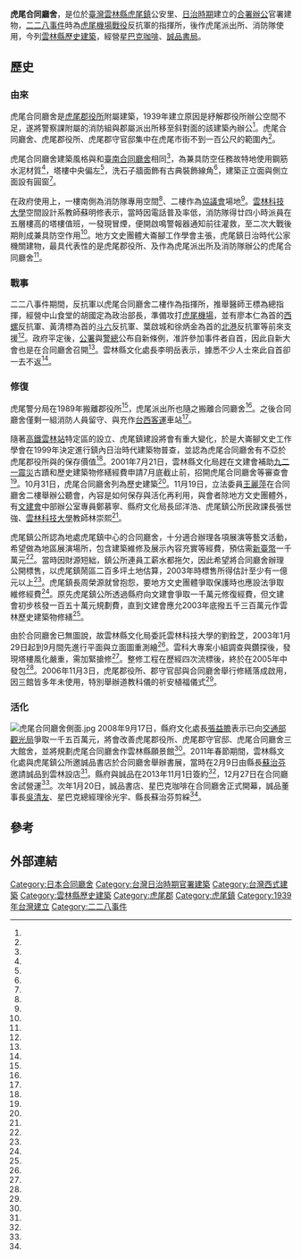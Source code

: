 {{coord|23.709242|120.433931|display=title}} 
{{TW monument
|name = 虎尾合同廳舍
|image = 虎尾合同廳舍一景.jpg
|imagename =
{{Infobox mapframe|tyep=shape|zoom=13|frame-width=280}}
|formername=
|othername=
|class =官署
|level = 歷史建築
|date = 2001年10月31日
|location =[[雲林縣|雲林縣]][[虎尾鎮|虎尾鎮]]公安里林森路一段491號
|time = 1939年
|reg_url =https://nchdb.boch.gov.tw/assets/overview/historicalBuilding/20011031000002
}}
'''虎尾合同廳舍'''，是位於[[臺灣|臺灣]][[雲林縣|雲林縣]][[虎尾鎮|虎尾鎮]]公安里、[[台灣日治時期|日治時期]]建立的[[合署辦公|合署辦公]]官署建物，[[二二八事件|二二八事件]]時為[[虎尾機場戰役|虎尾機場戰役]]反抗軍的指揮所，後作虎尾派出所、消防隊使用，今列[[雲林縣歷史建築|雲林縣歷史建築]]，經營[[星巴克咖啡|星巴克咖啡]]、[[誠品書局|誠品書局]]。
==歷史==
===由來===
虎尾合同廳舍是[[虎尾郡役所|虎尾郡役所]]附屬建築，1939年建立原因是紓解郡役所辦公空間不足，遂將警察課附屬的消防組與郡屬派出所移至斜對面的該建築內辦公<ref name="許素惠1"/>。虎尾合同廳舍、虎尾郡役所、虎尾郡守官邸集中在虎尾市街不到一百公尺的範圍內<ref name="顏幸如"/>。

虎尾合同廳舍建築風格與和[[臺南合同廳舍|臺南合同廳舍]]相同<ref name="吳淑玲1"/>，為兼具防空任務故特地使用鋼筋水泥材質<ref name="許素惠1"/>，塔樓中央偏左<ref name="許素惠6"/>，洗石子牆面飾有古典裝飾線角<ref name="許素惠4"/>，建築正立面與側立面設有圓窗<ref name="許素惠4"/>。

在政府使用上，一樓南側為消防隊專用空間<ref name="張芳瑜"/>、二樓作為[[協議會_(台灣日治時期)|協議會]]場地<ref name="吳淑玲1"/>。[[雲林科技大學|雲林科技大學]]空間設計系教師蘇明修表示，當時因電話普及率低，消防隊得廿四小時派員在五層樓高的塔樓值班，一發現冒煙，便開啟鳴警報器通知前往灌救，至二次大戰後期則成兼具防空作用<ref name="許素惠5"/>。地方文史團體大崙腳工作學會主張，虎尾鎮日治時代公家機關建物，最具代表性的是虎尾郡役所、及作為虎尾派出所及消防隊辦公的虎尾合同廳舍<ref name="吳淑玲1"/>。

===戰事===
二二八事件期間，反抗軍以虎尾合同廳舍二樓作為指揮所，推舉醫師王標為總指揮，經營中山食堂的胡國定為政治部長，準備攻打[[虎尾機場|虎尾機場]]，並有廖本仁為首的[[西螺鎮|西螺]]反抗軍、黃清標為首的[[斗六鎮|斗六]]反抗軍、葉啟城和徐炳金為首的[[北港鎮_(台灣)|北港]]反抗軍等前來支援<ref name="吳淑玲2"/>。政府平定後，[[臺灣省行政長官公署|公署]]與[[臺灣警備總司令部|警總]]公布自新條例，准許參加事件者自首，因此自新大會也是在合同廳舍召開<ref name="許素惠1"/>。雲林縣文化處長李明岳表示，據悉不少人士來此自首卻一去不返<ref name="廖素慧、周麗蘭"/>。

===修復===
虎尾警分局在1989年搬離郡役所<ref name="林奎佑"/>，虎尾派出所也隨之搬離合同廳舍<ref name="王建訓1"/>。之後合同廳舍僅剩一組消防人員留守、與充作[[台西客運|台西客運]]車站<ref name="王建訓2" />。

隨著[[高鐵雲林站|高鐵雲林站]]特定區的設立、虎尾鎮建設將會有重大變化，於是大崙腳文史工作學會在1999年決定進行鎮內日治時代建築物普查，並認為虎尾合同廳舍有不亞於虎尾郡役所與的保存價值<ref name="吳淑玲1"/>。2001年7月21日，雲林縣文化局趕在文建會補助[[九二一震災|九二一震災]]古蹟和歷史建築物修繕經費申請7月底截止前，招開虎尾合同廳舍等審查會<ref name="王融見"/>。10月31日，虎尾合同廳舍列為歷史建築<ref name="羅玉如"/>。11月19日，立法委員[[王麗萍_(台灣政治人物)|王麗萍]]在合同廳舍二樓舉辦公聽會，內容是如何保存與活化再利用，與會者除地方文史團體外，有[[文建會|文建會]]中部辦公室專員鄭慕寧、縣府文化局長邱洋浩、虎尾鎮公所民政課長張世強、[[雲林科技大學|雲林科技大學]]教師林崇熙<ref name="王建訓2"/>。

虎尾鎮公所認為地處虎尾鎮中心的合同廳舍，十分適合辦理各項展演等藝文活動，希望做為地區展演場所，包含建築維修及展示內容充實等經費，預估需[[新臺幣|新臺幣]]一千萬元<ref name="許素惠6"/>。當時因財源短絀，鎮公所連員工薪水都拖欠，因此希望將合同廳舍辦理公開標售，以虎尾鎮鬧區二百多坪土地估算，2003年時標售所得估計至少有一億元以上<ref name="石道甲"/>。虎尾鎮長周榮源就曾抱怨，要地方文史團體爭取保護時也應設法爭取維修經費<ref name="帥稚英"/>。原先虎尾鎮公所透過縣府向文建會爭取一千萬元修復經費，但文建會初步核發一百五十萬元規劃費，直到文建會應允2003年底撥五千三百萬元作雲林歷史建築物修繕<ref name="顏幸如"/>。

由於合同廳舍已無圖說，故雲林縣文化局委託雲林科技大學的劉銓芝，2003年1月29日起到9月間先進行平面與立面圖重測繪<ref name="許素惠5"/>。雲科大專案小組調查與鑽探後，發現塔樓風化嚴重，需加緊搶修<ref name="石道甲"/>。整修工程在歷經四次流標後，終於在2005年中發包<ref name="許素惠7"/>。2006年11月3日，虎尾郡役所、郡守官邸與合同廳舍舉行修繕落成啟用，因三館皆多年未使用，特別舉辦道教科儀的祈安植福儀式<ref name="許素惠3"/>。

===活化===
[[File:虎尾合同廳舍側面.jpg|thumb]]
2008年9月17日，縣府文化處長[[張益贍|張益贍]]表示已向[[交通部觀光局|交通部觀光局]]爭取一千五百萬元，將會改善虎尾郡役所、虎尾郡守官邸、虎尾合同廳舍三大館舍，並將規劃虎尾合同廳舍作雲林縣願景館<ref name="魯永明"/>。2011年春節期間，雲林縣文化處與虎尾鎮公所邀誠品書店於合同廳舍舉辦書展，當時在2月9日由縣長[[蘇治芬|蘇治芬]]邀請誠品到雲林設店<ref name="林國賢"/>。縣府與誠品在2013年11月1日簽約<ref name="張朝欣"/>，12月27日在合同廳舍試營運<ref name="許素惠4"/>。次年1月20日，誠品書店、星巴克咖啡在合同廳舍正式開幕，誠品董事長[[吳清友|吳清友]]、星巴克總經理徐光宇、縣長蘇治芬剪綵<ref name="廖淑玲"/>。

==參考==
{{Reflist|25em|refs =

<ref name="張芳瑜">{{Cite news|url=https://udn.com/news/story/7185/4298929|title=全台8間「古蹟風格」星巴克　在老建築中品咖啡香，必逛「舊建築 星體驗」門市|author=張芳瑜|language=zh-tw|newspaper=聯合報|date=2020-01-20|accessdate=2022-04-25}}</ref>

<ref name="張朝欣">{{Cite news|url=https://www.chinatimes.com/amp/realtimenews/20131102000492-260506|title=誠品年底進駐虎尾合同廳舍|author=張朝欣|language=zh-tw|newspaper=中國時報|date=2013-11-02|accessdate=2022-04-25}}</ref>

<ref name="林奎佑">{{Cite news|url=https://www.peoplemedia.tw/news/cbaab600-2c41-4d4a-af84-399dad2b6cc9|title=修好了古蹟，卻遺漏了故事──重繪虎尾郡役所|author=[[林奎佑|林奎佑]]|language=zh-tw|newspaper=民報|date=2015-10-29|accessdate=2022-04-25}}</ref>

<ref name="廖淑玲">{{Cite news|url=https://news.ltn.com.tw/news/local/paper/748496|title=專櫃行銷雲林 誠品、星巴克進駐|author=廖淑玲|language=zh-tw|newspaper=自由時報|date=2014-01-21|accessdate=2022-04-25}}</ref>

<ref name="林國賢">{{Cite news|url=https://news.ltn.com.tw/index.php/news/local/paper/466781|title=縣長看書展 邀誠品設點|author=林國賢|language=zh-tw|newspaper=自由時報|date=2011-02-10|accessdate=2022-04-25}}</ref>

<ref name="羅玉如">{{Cite news|url=https://www.cdns.com.tw/articles/346553|title=〈生活休閒〉虎尾新景點正夯 落羽松浪漫絕美|author=羅玉如|language=zh-tw|newspaper=中華日報|date=2021-01-11|accessdate=2022-04-25}}</ref>

<ref name="石道甲">{{Cite news|url=|title=修繕合同廳舍無影 地方氣 一年多來沒人理 虎尾鎮公所希望將合同廳舍辦理公開標售 以填補財庫短缺|author=石道甲|language=zh-tw|newspaper=中國時報|date=2003-10-18|accessdate=}}</ref>

<ref name="王建訓1">{{Cite news|url=|title=虎尾派出所　將遷回舊址　縣議會通過臨時動議　分局長則指有困難|author=王建訓|language=zh-tw|newspaper=中國時報|date=2000-08-31|accessdate=}}</ref>

<ref name="王建訓2">{{Cite news|url=|title=虎尾舊合同廳舍保存立委關切|author=王建訓|language=zh-tw|newspaper=中國時報 |date=2001-01-20|accessdate=}}</ref>

<ref name="帥稚英">{{Cite news|url=|title=維護列管古蹟  地方「有心無力」|author=帥稚英|language=zh-tw|newspaper=中國時報|date=2001-06-02|accessdate=}}</ref>

<ref name="許素惠1">{{Cite news|url=|title=虎尾合同廳舍 地標不要留白 雲嘉南僅存的二座聯合辦公室之一重要性不輸郡役所|author=許素惠|language=zh-tw|newspaper=中國時報|date=2002-04-09|accessdate=}}</ref>

<ref name="許素惠3">{{Cite news|url=|title=北管鬧廳 道教科儀 淨館祈福 虎尾文化3館 落成啟用|author=許素惠|language=zh-tw|newspaper=中國時報 |date=2006-11-04|accessdate=}}</ref>

<ref name="許素惠4">{{Cite news|url=https://www.chinatimes.com/newspapers/20131228000408-260115?chdtv|title=虎尾古蹟合同廳舍 誠品進駐|author=許素惠|language=zh-tw|newspaper=中國時報|date=2013-12-28|accessdate=2022-04-25}}</ref>

<ref name="許素惠5">{{Cite news|url=|title=虎尾合同廳舍補強|author=許素惠|language=zh-tw|newspaper=中國時報|date=2003-01-30|accessdate=}}</ref>

<ref name="許素惠6">{{Cite news|url=|title=虎尾合同廳舍可望重現風華 納入歷史建物補助計畫修繕經費有著落|author=許素惠|language=zh-tw|newspaper=中國時報|date=2002-04-16|accessdate=}}</ref>

<ref name="許素惠7">{{Cite news|url=|title=虎尾合同廳整修 終於發包出去|author=許素惠|language=zh-tw|newspaper=中國時報|date=2005-06-16|accessdate=}}</ref>

<ref name="廖素慧、周麗蘭">{{Cite news|url=|title=追憶228歷史 往事並不如煙 嘉義市舉辦追思會 並展出相關史料 雲林縣將舉行音樂會 並以一年時間進行田野調查|author=廖素慧、周麗蘭|language=zh-tw|newspaper=中國時報|date=2011-02-26|accessdate=2022-04-25}}</ref>

<ref name="王融見">{{Cite news|url=|title=文化局提報歷史建物審查狀況百出|author=王融見|language=zh-tw|newspaper=中國時報|date=2001-07-28|accessdate=}}</ref>

<ref name="吳淑玲1">{{Cite news|url=|title=虎尾爭取歷史建物保留 大崙腳文史工作學會為日據時代的合同廳舍請命|author=吳淑玲|language=zh-tw|newspaper=聯合報|date=1999-12-02|accessdate=}}</ref>

<ref name="吳淑玲2">{{Cite news|url=|title=胡國定 還原虎尾228歷史原貌|author=吳淑玲|language=zh-tw|newspaper=聯合報|date=2000-02-26|accessdate=}}</ref>

<ref name="顏幸如">{{Cite news|url=|title=虎尾合同廳舍列歷史建物修繕|author=顏幸如|language=zh-tw|newspaper=中國時報|date=2002-06-16|accessdate=}}</ref>


<ref name="魯永明">{{Cite news|url=|title=虎尾3大歷史館舍 將風華再現|author=魯永明|language=zh-tw|newspaper=聯合報|date=2008-09-18|accessdate=}}</ref>

}}

==外部連結==
{{commonscat|Huwei Joint Government Office Building }}
{{portal bar|臺灣|建築|border=no}}
{{雲林縣文化資產}}
{{二二八事件}}
[[Category:日本合同廳舍|Category:日本合同廳舍]]
[[Category:台灣日治時期官署建築|Category:台灣日治時期官署建築]]
[[Category:台灣西式建築|Category:台灣西式建築]]
[[Category:雲林縣歷史建築|Category:雲林縣歷史建築]]
[[Category:虎尾郡|Category:虎尾郡]]
[[Category:虎尾鎮|Category:虎尾鎮]]
[[Category:1939年台灣建立|Category:1939年台灣建立]]
[[Category:二二八事件|Category:二二八事件]]